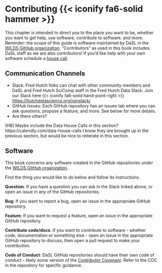# Contributing {{< iconify fa6-solid hammer >}} {#sec-contributing}

This chapter is intended to direct you to the place you want to be, whether you want to get help, use software, contribute to software, and more. Reminder: the scope of this guide is software maintained by DaSL in the [WILDS GitHub organization][ghwilds]. "Contributors" as used in this book includes DaSL staff as we are also contributors! If you'd like help with your own software schedule a [house call](https://calendly.com/data-house-calls).

## Communication Channels

* Slack: Fred Hutch folks can chat with other community members and DaSL and Fred Hutch SciComp staff in the Fred Hutch Data Slack. Join our Slack here {{< iconify fa6-solid hand-point-right >}} <https://hutchdatascience.org/joinslack/>
* GitHub Issues: Each GitHub repository has an issues tab where you can ask questions, propose a feature, and more. See below for more details.
* Are there others?

(HB) Maybe include the Data House Calls in this section? https://calendly.com/data-house-calls I know they are brought up in the previous section, but would be nice to reiterate in this section.

## Software

This book concerns any software created in the GitHub repositories under the [WILDS GitHub organization](https://github.com/getwilds).

Find the thing you would like to do below and follow its instructions.

**Question**: If you have a question you can ask in the Slack linked above, or open an issue in any of the GitHub repositories.

**Bug**: If you want to report a bug, open an issue in the appropriate GitHub repository.

**Feature**: If you want to request a feature, open an issue in the appropriate GitHub repository.

**Contribute code/docs**: If you want to contribute to software - whether code, documentation or something else - open an issue in the appropriate GitHub repository to discuss, then open a pull request to make your contribution.

**Code of Conduct**: DaSL GitHub repositories should have their own code of conduct - likely some version of the [Contributor Covenant][coc]. Refer to the COC in the repository for specific guidance.



[DaSL]: https://hutchdatascience.org/
[ghwilds]: https://github.com/getwilds
[coc]: https://www.contributor-covenant.org/version/2/1/code_of_conduct/
